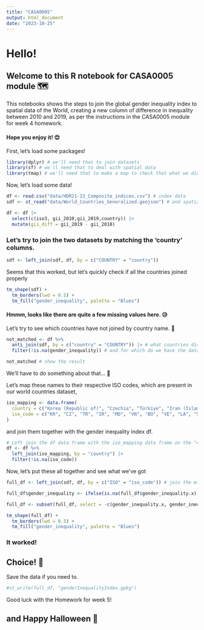 ```yaml
---
title: "CASA0005"
output: html_document
date: "2023-10-25"
---
```


# Hello!

## Welcome to this R notebook for CASA0005 module 🗺

This notebooks shows the steps to join the global gender inequality index to spatial data of the World, creating a new column of difference in inequality between 2010 and 2019, as per the instructions in the CASA0005 module for week 4 homework.

#### Hope you enjoy it! 😊

First, let's load some packages!

```r
library(dplyr) # we'll need that to join datasets
library(sf) # we'll need that to deal with spatial data
library(tmap) # we'll need that to make a map to check that what we did looks correct
```

Now, let's load some data!

```r
df <- read.csv("data/HDR21-22_Composite_indices.csv") # index data
sdf <- st_read("data/World_Countries_Generalized.geojson") # and spatial data
```


```r
df <- df |> 
  select(c(iso3, gii_2010,gii_2019,country)) |> 
  mutate(gii_diff = gii_2019 - gii_2010)
```

### Let's try to join the two datasets by matching the 'country' columns.

```r
sdf <- left_join(sdf, df, by = c("COUNTRY" = "country"))
```

Seems that this worked, but let's quickly check if all the countries joined properly

```r
tm_shape(sdf) +
  tm_borders(lwd = 0.5) +
  tm_fill("gender_inequality", palette = "Blues")
```

#### Hmmm, looks like there are quite a few missing values here. 😥

Let's try to see which countries have not joined by country name. 🤔

```r
not_matched <- df %>%
  anti_join(sdf, by = c("country" = "COUNTRY")) |> # what countries didn't match correctly?
  filter(!is.na(gender_inequality)) # and for which do we have the data?

not_matched # show the result
```

We'll have to do something about that... 💪

Let's map these names to their respective ISO codes, which are present in our world countries dataset,

```r
iso_mapping <- data.frame(
  country = c("Korea (Republic of)", "Czechia", "Türkiye", "Iran (Islamic Republic of)", "Moldova (Republic of)","Viet Nam", "Bolivia (Plurinational State of)", "Venezuela (Bolivarian Republic of)","Lao People's Democratic Republic", "Eswatini (Kingdom of)", "Syrian Arab Republic","Tanzania (United Republic of)", "Congo (Democratic Republic of the)"),
  iso_code = c("KR", "CZ", "TR", "IR", "MD", "VN", "BO", "VE", "LA", "SZ", "SY", "TZ", "CD")
)
```

and join them together with the gender inequality index df.

```r
# Left join the df data frame with the iso_mapping data frame on the "country" column
df <- df %>%
  left_join(iso_mapping, by = "country") |> 
  filter(!is.na(iso_code))
```

Now, let's put these all together and see what we've got

```r
full_df <- left_join(sdf, df, by = c("ISO" = "iso_code")) # join the missing countries by the ISO code 

full_df$gender_inequality <- ifelse(is.na(full_df$gender_inequality.x), full_df$gender_inequality.y, full_df$gender_inequality.x) # make the two index columns into one

full_df <- subset(full_df, select = -c(gender_inequality.x, gender_inequality.y, country)) #drop the columns we do not need

tm_shape(full_df) +
  tm_borders(lwd = 0.5) +
  tm_fill("gender_inequality", palette = "Blues")
```

### It worked!

## Choice! 🤩

Save the data if you need to.

```r
#st_write(full_df, "genderInequalityIndex.gpkg")
```

Good luck with the Homework for week 5!

## and Happy Halloween 🎃
